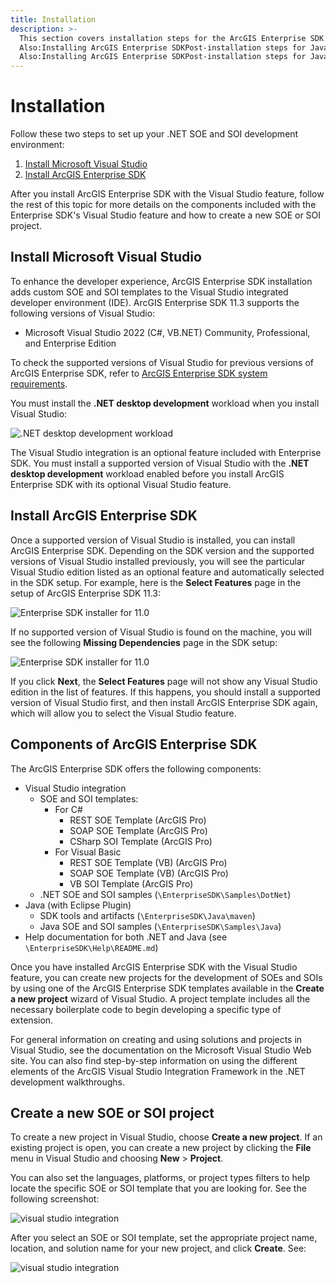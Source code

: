 ```yaml
---
title: Installation
description: >-
  This section covers installation steps for the ArcGIS Enterprise SDK. ,See
  Also:Installing ArcGIS Enterprise SDKPost-installation steps for Java See
  Also:Installing ArcGIS Enterprise SDKPost-installation steps for Java
---
```


# Installation

Follow these two steps to set up your .NET SOE and SOI development environment:

1. [Install Microsoft Visual Studio](#install-microsoft-visual-studio)
2. [Install ArcGIS Enterprise SDK](#install-arcgis-enterprise-sdk)

After you install ArcGIS Enterprise SDK with the Visual Studio feature, follow the rest of this topic for more details on the components included with the Enterprise SDK's Visual Studio feature and how to create a new SOE or SOI project. 

## Install Microsoft Visual Studio
To enhance the developer experience, ArcGIS Enterprise SDK installation adds custom SOE and SOI templates to the Visual Studio integrated developer environment (IDE). ArcGIS Enterprise SDK 11.3 supports the following versions of Visual Studio:

- Microsoft Visual Studio 2022 (C#, VB.NET) Community, Professional, and Enterprise Edition

To check the supported versions of Visual Studio for previous versions of ArcGIS Enterprise SDK, refer to [ArcGIS Enterprise SDK system requirements](https://enterprise.arcgis.com/en/system-requirements/11.3/windows/arcgis-enterprise-sdk-system-requirements.htm).

You must install the **.NET desktop development** workload when you install Visual Studio:

![](./bitmaps/installation-net1.png ".NET desktop development workload")

The Visual Studio integration is an optional feature included with Enterprise SDK. You must install a supported version of Visual Studio with the **.NET desktop development** workload enabled before you install ArcGIS Enterprise SDK with its optional Visual Studio feature.

## Install ArcGIS Enterprise SDK

Once a supported version of Visual Studio is installed, you can install ArcGIS Enterprise SDK. Depending on the SDK version and the supported versions of Visual Studio installed previously, you will see the particular Visual Studio edition listed as an optional feature and automatically selected in the SDK setup. For example, here is the **Select Features** page in the setup of ArcGIS Enterprise SDK 11.3:

![](./bitmaps/installation-net2.png "Enterprise SDK installer for 11.0")

If no supported version of Visual Studio is found on the machine, you will see the following **Missing Dependencies** page in the SDK setup:

![](./bitmaps/installation-net3.png "Enterprise SDK installer for 11.0")

If you click **Next**, the **Select Features** page will not show any Visual Studio edition in the list of features. If this happens, you should install a supported version of Visual Studio first, and then install ArcGIS Enterprise SDK again, which will allow you to select the Visual Studio feature.

## Components of ArcGIS Enterprise SDK

The ArcGIS Enterprise SDK offers the following components:
- Visual Studio integration
  - SOE and SOI templates:
    - For C#
      - REST SOE Template (ArcGIS Pro)
      - SOAP SOE Template (ArcGIS Pro)
      - CSharp SOI Template (ArcGIS Pro)
    - For Visual Basic
      - REST SOE Template (VB) (ArcGIS Pro)
      - SOAP SOE Template (VB) (ArcGIS Pro)
      - VB SOI Template (ArcGIS Pro)
  - .NET SOE and SOI samples (`\EnterpriseSDK\Samples\DotNet`)
- Java (with Eclipse Plugin)
  - SDK tools and artifacts (`\EnterpriseSDK\Java\maven`)
  - Java SOE and SOI samples (`\EnterpriseSDK\Samples\Java`)
- Help documentation for both .NET and Java (see `\EnterpriseSDK\Help\README.md`)

Once you have installed ArcGIS Enterprise SDK with the Visual Studio feature, you can create new projects for the development of SOEs and SOIs by using one of the ArcGIS Enterprise SDK templates available in the **Create a new project** wizard of Visual Studio. A project template includes all the necessary boilerplate code to begin developing a specific type of extension.

For general information on creating and using solutions and projects in Visual Studio, see the documentation on the Microsoft Visual Studio Web site. You can also find step-by-step information on using the different elements of the ArcGIS Visual Studio Integration Framework in the .NET development walkthroughs.

## Create a new SOE or SOI project

To create a new project in Visual Studio, choose **Create a new project**. If an existing project is open, you can create a new project by clicking the **File** menu in Visual Studio and choosing **New** > **Project**.

You can also set the languages, platforms, or project types filters to help locate the specific SOE or SOI template that you are looking for. See the following screenshot:  

![](./bitmaps/installation-net0.png "visual studio integration")

After you select an SOE or SOI template, set the appropriate project name, location, and solution name for your new project, and click **Create**. See:

![](./bitmaps/installation-net00.png "visual studio integration")